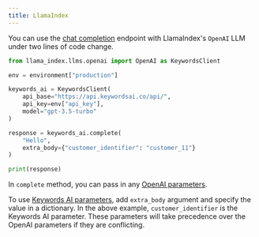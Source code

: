```yaml
---
title: LlamaIndex
---
```


You can use the [chat completion](/api-endpoints/proxy-endpoints/chat-completions.mdx) endpoint with LlamaIndex's `OpenAI` LLM under two lines of code change.

```Python Python
from llama_index.llms.openai import OpenAI as KeywordsClient

env = environment["production"]

keywords_ai = KeywordsClient(
    api_base="https://api.keywordsai.co/api/",
    api_key=env["api_key"],
    model="gpt-3.5-turbo"
)

response = keywords_ai.complete(
    "Hello",
    extra_body={"customer_identifier": "customer_11"}
)

print(response)
```

In `complete` method, you can pass in any [OpenAI parameters](/api-endpoints/proxy-endpoints/chat-completions#openai-parameters). 

To use [Keywords AI parameters](/api-endpoints/proxy-endpoints/chat-completions#keywords-ai-parameters), add `extra_body` argument and specify the value in a dictionary. In the above example, `customer_identifier` is the Keywords AI parameter. These parameters will take precedence over the OpenAI parameters if they are conflicting.